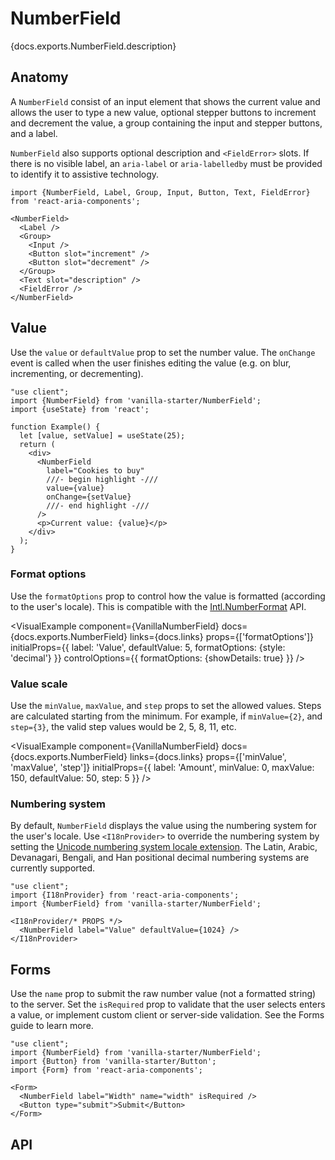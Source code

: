 

# NumberField

<PageDescription>{docs.exports.NumberField.description}</PageDescription>

<ExampleSwitcher>
  <VisualExample
    component={VanillaNumberField}
    docs={vanillaDocs.exports.NumberField}
    links={vanillaDocs.links}
    props={['label', 'formatOptions', 'isDisabled']}
    initialProps={{label: 'Width', defaultValue: 1024, minValue: 0}}
    type="vanilla"
    files={["starters/docs/src/NumberField.tsx", "starters/docs/src/NumberField.css", "starters/docs/src/theme.css"]} />
  <VisualExample
    component={TailwindNumberField}
    docs={vanillaDocs.exports.NumberField}
    links={vanillaDocs.links}
    props={['label', 'formatOptions', 'isDisabled']}
    initialProps={{label: 'Width', defaultValue: 1024, minValue: 0}}
    type="tailwind"
    files={["starters/tailwind/src/NumberField.tsx"]} />
</ExampleSwitcher>

## Anatomy

<Anatomy />

A `NumberField` consist of an input element that shows the current value and allows the user to type a new value,
optional stepper buttons to increment and decrement the value, a group containing the input and stepper buttons,
and a label.

`NumberField` also supports optional description and `<FieldError>` slots. If there is no visible label, an `aria-label` or `aria-labelledby` must be provided to identify it to assistive technology.

```tsx
import {NumberField, Label, Group, Input, Button, Text, FieldError} from 'react-aria-components';

<NumberField>
  <Label />
  <Group>
    <Input />
    <Button slot="increment" />
    <Button slot="decrement" />
  </Group>
  <Text slot="description" />
  <FieldError />
</NumberField>
```

## Value

Use the `value` or `defaultValue` prop to set the number value. The `onChange` event is called when the user finishes editing the value (e.g. on blur, incrementing, or decrementing).

```tsx render
"use client";
import {NumberField} from 'vanilla-starter/NumberField';
import {useState} from 'react';

function Example() {
  let [value, setValue] = useState(25);
  return (
    <div>
      <NumberField
        label="Cookies to buy"
        ///- begin highlight -///
        value={value}
        onChange={setValue}
        ///- end highlight -///
      />
      <p>Current value: {value}</p>
    </div>
  );
}
```

### Format options

Use the `formatOptions` prop to control how the value is formatted (according to the user's locale). This is compatible with the [Intl.NumberFormat](https://developer.mozilla.org/en-US/docs/Web/JavaScript/Reference/Global_Objects/Intl/NumberFormat/NumberFormat) API.

<VisualExample
  component={VanillaNumberField}
  docs={docs.exports.NumberField}
  links={docs.links}
  props={['formatOptions']}
  initialProps={{
    label: 'Value',
    defaultValue: 5,
    formatOptions: {style: 'decimal'}
  }}
  controlOptions={{
    formatOptions: {showDetails: true}
  }} />

### Value scale

Use the `minValue`, `maxValue`, and `step` props to set the allowed values. Steps are calculated starting from the minimum. For example, if `minValue={2}`, and `step={3}`, the valid step values would be 2, 5, 8, 11, etc.

<VisualExample
  component={VanillaNumberField}
  docs={docs.exports.NumberField}
  links={docs.links}
  props={['minValue', 'maxValue', 'step']}
  initialProps={{
    label: 'Amount',
    minValue: 0,
    maxValue: 150,
    defaultValue: 50,
    step: 5
  }} />

### Numbering system

By default, `NumberField` displays the value using the numbering system for the user's locale. Use `<I18nProvider>` to override the numbering system by setting the [Unicode numbering system locale extension](https://developer.mozilla.org/en-US/docs/Web/JavaScript/Reference/Global_Objects/Intl/Locale/numberingSystem#adding_a_numbering_system_via_the_locale_string). The Latin, Arabic, Devanagari, Bengali, and Han positional decimal numbering systems are currently supported.

```tsx render wide docs={docs.exports.I18nProvider} links={docs.links} props={['locale']} initialProps={{locale: 'hi-IN-u-nu-deva'}} controlOptions={{locale: 'numberingSystem'}}
"use client";
import {I18nProvider} from 'react-aria-components';
import {NumberField} from 'vanilla-starter/NumberField';

<I18nProvider/* PROPS */>
  <NumberField label="Value" defaultValue={1024} />
</I18nProvider>
```

## Forms

Use the `name` prop to submit the raw number value (not a formatted string) to the server. Set the `isRequired` prop to validate that the user selects enters a value, or implement custom client or server-side validation. See the Forms guide to learn more.

```tsx render
"use client";
import {NumberField} from 'vanilla-starter/NumberField';
import {Button} from 'vanilla-starter/Button';
import {Form} from 'react-aria-components';

<Form>
  <NumberField label="Width" name="width" isRequired />
  <Button type="submit">Submit</Button>
</Form>
```

## API

<PropTable component={docs.exports.NumberField} links={docs.links} />

<StateTable defaultClassName="react-aria-NumberField" properties={docs.exports.NumberFieldRenderProps.properties} />

